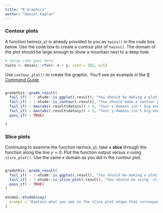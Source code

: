 ```yaml
---
title: "R Graphics"
author: "Daniel Kaplan"
---
```





### Contour plots

A function $\mbox{twins}(x,y)$ is already provided to you as `twins()` in the code box below. Use the code box to create a contour plot of `twins()`.  The domain of the plot should be large enough to show a mountain next to  a deep hole.


```r
# Setup code goes here
twins <- mosaic::rfun(~ x + y, seed = 302, n=5)
```

Use `contour_plot()` to create the graphic. You'll see an example in the <a href="https://maa-statprep.shinyapps.io/141Z-R_command_guide" target="_blank">*R Command Guide*</a>.


```r

```


```r
gradethis::grade_result(
  fail_if( ~ ! etude::is_ggplot(.result), "You should be making a plot."),
  fail_if( ~ ! etude::is_contour(.result), "You should make a contour plot."),
  fail_if( ~ max(abs(.result$data$x)) < 5, "Your x-domain isn't big enough"),
  fail_if( ~ max(abs(.result$data$y)) < 5, "Your y-domain isn't big enough"),
  pass_if( ~ TRUE)

)
```

### Slice plots

Continuing to examine the function $\mbox{twins}(x,y)$, take a **slice** through the function along the line $y=0$. Plot the function output versus $x$ using `slice_plot()`. Use the same $x$ domain as you did in  the contour plot.

```r

```


```r
gradethis::grade_result(
  fail_if( ~ ! etude::is_ggplot(.result), "You should be making a plot."),
  fail_if( ~ ! etude::is_slice_plot(.result), "You should be using `slice_plot()`."),
  pass_if( ~ TRUE)
)
```

```r
etude2::etudeEssay(
  prompt = "Explain what you see in the slice plot shape that corresponds to what the contour plot has to say along the slice $y=0$."
)
```
